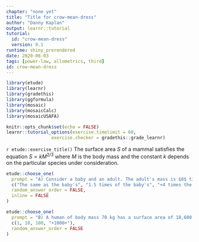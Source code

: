 ```yaml
---
chapter: "none yet"
title: "Title for crow-mean-dress"
author: "Danny Kaplan"
output: learnr::tutorial
tutorial:
  id: "crow-mean-dress"
  version: 0.1
runtime: shiny_prerendered
date: 2020-06-03 
tags: [power-law, allometrics, third]
id: crow-mean-dress
---
```


```r
library(etude)
library(learnr)
library(gradethis)
library(ggformula)
library(mosaic)
library(mosaicCalc)
library(mosaicUSAFA)

knitr::opts_chunk$set(echo = FALSE)
learnr::tutorial_options(exercise.timelimit = 60, 
                 exercise.checker = gradethis::grade_learnr)
```


`r etude::exercise_title()` The surface area $S$ of a mammal satisfies the equation $S = k M^{2/3}$ where $M$ is the body mass and the constant $k$ depends on the particular species under consideration. 


```r
etude::choose_one(
  prompt = "A) Consider a baby and an adult. The adult's mass is $8$ times greater than the baby's. Then the adult's surface area is ...?",
  c("The same as the baby's", "1.5 times of the baby's", "+4 times the baby's+", "8 times the baby's"),
  random_answer_order = FALSE,
  inline = FALSE
)
```

```r
etude::choose_one(
  prompt = "B) A human of body mass 70 kg has a surface area of 18,600  cm^3^. The constant of proportionality for humans is closest to ...?",
  c(1, 10, 100, "+1000+"),
  random_answer_order = FALSE
)
```
